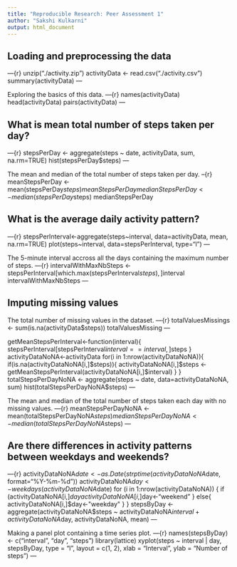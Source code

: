 ```yaml
---
title: "Reproducible Research: Peer Assessment 1"
author: "Sakshi Kulkarni"
output: html_document
---
```


## Loading and preprocessing the data
---{r}
unzip("./activity.zip")
activityData <- read.csv("./activity.csv")
summary(activityData)
---

Exploring the basics of this data.
---{r}
names(activityData)
head(activityData)
pairs(activityData)
---

## What is mean total number of steps taken per day?
---{r}
stepsPerDay <- aggregate(steps ~ date, activityData, sum, na.rm=TRUE)
hist(stepsPerDay$steps)
---

The mean and median of the total number of steps taken per day.
--{r}
meanStepsPerDay <- mean(stepsPerDay$steps)
meanStepsPerDay
medianStepsPerDay <- median(stepsPerDay$steps)
medianStepsPerDay

## What is the average daily activity pattern?
---{r}
stepsPerInterval<-aggregate(steps~interval, data=activityData, mean, na.rm=TRUE)
plot(steps~interval, data=stepsPerInterval, type="l")
---

The 5-minute interval accross all the days containing the maximum number of steps.
---{r}
intervalWithMaxNbSteps <- stepsPerInterval[which.max(stepsPerInterval$steps),]$interval
intervalWithMaxNbSteps
---

## Imputing missing values
The total number of missing values in the dataset.
---{r}
totalValuesMissings <- sum(is.na(activityData$steps))
totalValuesMissing
---

getMeanStepsPerInterval<-function(interval){
    stepsPerInterval[stepsPerInterval$interval==interval,]$steps
}
activityDataNoNA<-activityData
for(i in 1:nrow(activityDataNoNA)){
    if(is.na(activityDataNoNA[i,]$steps)){
        activityDataNoNA[i,]$steps <- getMeanStepsPerInterval(activityDataNoNA[i,]$interval)
    }
}
totalStepsPerDayNoNA <- aggregate(steps ~ date, data=activityDataNoNA, sum)
hist(totalStepsPerDayNoNA$steps)
---

The mean and median of the total number of steps taken each day with no missing values.
---{r}
meanStepsPerDayNoNA <- mean(totalStepsPerDayNoNA$steps)
medianStepsPerDayNoNA <- median(totalStepsPerDayNoNA$steps)
---

## Are there differences in activity patterns between weekdays and weekends?
---{r}
activityDataNoNA$date <- as.Date(strptime(activityDataNoNA$date, format="%Y-%m-%d"))
activityDataNoNA$day <- weekdays(activityDataNoNA$date)
for (i in 1:nrow(activityDataNoNA)) {
    if (activityDataNoNA[i,]$day %in% c("Saturday","Sunday")) {
        activityDataNoNA[i,]$day<-"weekend"
    }
    else{
        activityDataNoNA[i,]$day<-"weekday"
    }
}
stepsByDay <- aggregate(activityDataNoNA$steps ~ activityDataNoNA$interval + activityDataNoNA$day, activityDataNoNA, mean)
---

Making a panel plot containing a time series plot.
---{r}
names(stepsByDay) <- c("interval", "day", "steps")
library(lattice)
xyplot(steps ~ interval | day, stepsByDay, type = "l", layout = c(1, 2), 
    xlab = "Interval", ylab = "Number of steps")
---

